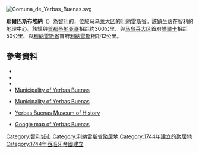 [[Image:Comuna_de_Yerbas_Buenas.svg|right]]
{{Coord|35|45|S|71|34|W|display=title}}

'''耶爾巴斯布埃納'''（{{lang-es|Yerbas Buenas}}）為[[智利|智利]]的{{le|智利城鎮列表|List of towns in Chile|城鎮}}，位於[[马乌莱大区|马乌莱大区]]的[[利納雷斯省|利納雷斯省]]。該鎮坐落在智利的地理中心{{le|智利中央谷地|Chilean Central Valley|中央谷地}}。該鎮與[[首都|首都]][[圣地亚哥_(智利)|圣地亚哥]]相距約300公里、與[[马乌莱大区|马乌莱大区]]首府[[塔爾卡|塔爾卡]]相距50公里、與[[利納雷斯省|利納雷斯省]]首府[[利納雷斯_(智利)|利納雷斯]]相距12公里。

==參考資料==
*{{Cite web |url = http://www.muniyerbasbuenas.cl/ |title = Asociación Chilena de Municipalidades |accessdate = 7 February 2011 |language = es |archive-date = 2015-07-30 |archive-url = https://web.archive.org/web/20150730023706/http://www.muniyerbasbuenas.cl/ |dead-url = no }}
*{{Cite web |url = http://www.muniyerbasbuenas.cl/ |title = Municipality of Yerbas Buenas |accessdate = 7 February 2011 |language = es |archive-date = 2015-07-30 |archive-url = https://web.archive.org/web/20150730023706/http://www.muniyerbasbuenas.cl/ |dead-url = no }}
*{{cite web |url= http://www.ine.cl/canales/chile_estadistico/censos_poblacion_vivienda/censo_pobl_vivi.php |title= National Statistics Institute |accessdate= 1 September 2010 |language= es |archive-date= 2018-12-25 |archive-url= https://web.archive.org/web/20181225074911/http://www.ine.cl/error-404?aspxerrorpath=%2Fcanales%2Fchile_estadistico%2Fcensos_poblacion_vivienda%2Fcenso_pobl_vivi.php |dead-url= no }}
*[https://web.archive.org/web/20110707012521/http://www.yerbasbuenas.cl/ Municipality of Yerbas Buenas]
* {{es icon}} [https://web.archive.org/web/20110707012521/http://www.yerbasbuenas.cl/ Municipality of Yerbas Buenas]
* {{es icon}} [https://web.archive.org/web/20060813041430/http://www.dibam.cl/subdirec_museos/mhy_buenas/home.asp Yerbas Buenas Museum of History]
* [http://local.google.com/maps?f=q&hl=en&q=Yerbas+Buenas,+Maule+Chile&ie=UTF8&sll=-35.736411,-71.563654&sspn=0.136553,0.220757&z=15&ll=-35.744074,-71.579275&spn=0.017067,0.041585&t=h&om=1 Google map of Yerbas Buenas] {{Wayback|url=http://local.google.com/maps?f=q&hl=en&q=Yerbas+Buenas,+Maule+Chile&ie=UTF8&sll=-35.736411,-71.563654&sspn=0.136553,0.220757&z=15&ll=-35.744074,-71.579275&spn=0.017067,0.041585&t=h&om=1 |date=20110719180252 }}

{{DEFAULTSORT:Yerbas Buenas}}
[[Category:智利城市|Category:智利城市]]
[[Category:利納雷斯省聚居地|Category:利納雷斯省聚居地]]
[[Category:1744年建立的聚居地|Category:1744年建立的聚居地]]
[[Category:1744年西班牙帝國建立|Category:1744年西班牙帝國建立]]

{{Chile-geo-stub}}